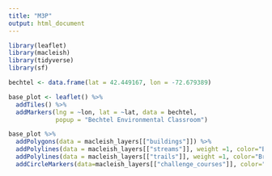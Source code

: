 ```yaml
---
title: "M3P"
output: html_document
---
```


```r
library(leaflet)
library(macleish)
library(tidyverse)
library(sf)
```

```r
bechtel <- data.frame(lat = 42.449167, lon = -72.679389)

base_plot <- leaflet() %>%
  addTiles() %>%
  addMarkers(lng = ~lon, lat = ~lat, data = bechtel,
             popup = "Bechtel Environmental Classroom")

base_plot %>%
  addPolygons(data = macleish_layers[["buildings"]]) %>%
  addPolylines(data = macleish_layers[["streams"]], weight =1, color="Blue") %>%
  addPolylines(data = macleish_layers[["trails"]], weight =1, color="Brown") %>%
  addCircleMarkers(data=macleish_layers[["challenge_courses"]], color="Green", weight=.1)
```
